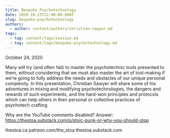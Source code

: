 ```yaml
---
title: Bespoke Psychotechnology
date: 2020-10-23T22:00:00.000Z
slug: bespoke-psychotechnology
authors:
  - author: content/authors/christian-sawyer.md
tags:
  - tag: content/tags/session.md
  - tag: content/tags/bespoke-psychotechnology.md
---
```


October 24, 2020

Many will try (and often fail) to master the psychotechnic tools presented to them, without considering that we must also master the art of tool-making if we’re going to fully address the needs and obstacles of our unique personal complexity.  In this presentation, Christian Sawyer will share some of his adventures in mixing and modifying psychotechnologies, the dangers and rewards of such experiments, and the hard-won principles and protocols which can help others in their personal or collective practices of psychotech crafting.

Why are the YouTube comments disabled? Answer: https://thestoa.substack.com/p/stoic-punk-or-why-you-should-stop

thestoa.ca
patreon.com/the_stoa
thestoa.substack.com
